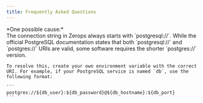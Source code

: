 ```yaml
---
title: Frequently Asked Questions
---
```



<FAQ>
  <FAQItem question="Why is my connection to PostgreSQL from third-party software failing?">
    *One possible cause:* <br />
    The connection string in Zerops always starts with `postgresql://`. While the official PostgreSQL documentation
    states that both `postgresql://` and `postgres://` URIs are valid, some software requires the shorter `postgres://`
    version.
    
    To resolve this, create your own environment variable with the correct URI. For example, if your PostgreSQL service is named `db`, use the following format:
    
    ```
    postgres://${db_user}:${db_password}@${db_hostname}:${db_port}
    ```
  </FAQItem>
</FAQ>

